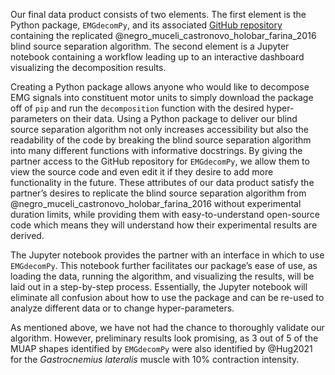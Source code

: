 Our final data product consists of two elements. The first element is the Python package, `EMGdecomPy`, and its associated [GitHub repository](https://github.com/The-Motor-Unit/EMGdecomPy) containing the replicated @negro_muceli_castronovo_holobar_farina_2016 blind source separation algorithm. The second element is a Jupyter notebook containing a workflow leading up to an interactive dashboard visualizing the decomposition results. 

Creating a Python package allows anyone who would like to decompose EMG signals into constituent motor units to simply download the package off of `pip` and run the `decomposition` function with the desired hyper-parameters on their data. Using a Python package to deliver our blind source separation algorithm not only increases accessibility but also the readability of the code by breaking the blind source separation algorithm into many different functions with informative docstrings. By giving the partner access to the GitHub repository for `EMGdecomPy`, we allow them to view the source code and even edit it if they desire to add more functionality in the future. These attributes of our data product satisfy the partner's desires to replicate the blind source separation algorithm from @negro_muceli_castronovo_holobar_farina_2016 without experimental duration limits, while providing them with easy-to-understand open-source code which means they will understand how their experimental results are derived.

The Jupyter notebook provides the partner with an interface in which to use `EMGdecomPy`. This notebook further facilitates our package's ease of use, as loading the data, running the algorithm, and visualizing the results, will be laid out in a step-by-step process. Essentially, the Jupyter notebook will eliminate all confusion about how to use the package and can be re-used to analyze different data or to change hyper-parameters.

As mentioned above, we have not had the chance to thoroughly validate our algorithm. However, preliminary results look promising, as 3 out of 5 of the MUAP shapes identified by `EMGdecomPy` were also identified by @Hug2021 for the *Gastrocnemius lateralis* muscle with 10% contraction intensity. 

